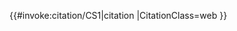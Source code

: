 <includeonly>{{#invoke:citation/CS1|citation
|CitationClass=web
}}</includeonly><noinclude>
{{documentation}}
</noinclude>